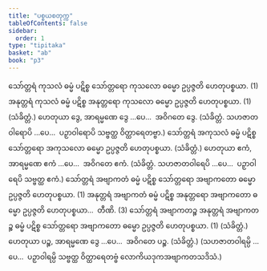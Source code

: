 ```yaml
---
title: "ပစ္စယစတုက္က"
tableOfContents: false
sidebar:
  order: 1
type: "tipitaka"
basket: "ab"
book: "p3"
---
```



<DynamicBreadcrumb />

<Division number="101" book="p3" e="ch" v="39" p="449">

<Paragraph number="2587" book="p3">
သော်တ္တရံ ကုသလံ ဓမ္မံ ပဋိစ္စ သော်တ္တရော ကုသလော ဓမ္မော ဥပ္ပဇ္ဇတိ ဟေတုပစ္စယာ. (1)
</Paragraph>

<Paragraph number="2588" book="p3">
အနုတ္တရံ ကုသလံ ဓမ္မံ ပဋိစ္စ အနုတ္တရော ကုသလော ဓမ္မော ဥပ္ပဇ္ဇတိ ဟေတုပစ္စယာ. (1) (သံခိတ္တံ.)
</Paragraph>

</Division>
<Division number="102" book="p3" e="ch" v="39" p="449">

<Paragraph number="2589" book="p3">
ဟေတုယာ ဒွေ, အာရမ္မဏေ ဒွေ …ပေ…  အဝိဂတေ ဒွေ. (သံခိတ္တံ. သဟဇာတဝါရောပိ …ပေ…  ပဉှာဝါရောပိ သဗ္ဗတ္ထ ဝိတ္ထာရေတဗ္ဗာ.)
</Paragraph>

</Division>
<Division number="103" book="p3" e="ch" v="39" p="449">

<Paragraph number="2590" book="p3">
သော်တ္တရံ အကုသလံ ဓမ္မံ ပဋိစ္စ သော်တ္တရော အကုသလော ဓမ္မော ဥပ္ပဇ္ဇတိ ဟေတုပစ္စယာ. (သံခိတ္တံ.)
</Paragraph>

<Paragraph number="2591" book="p3">
ဟေတုယာ ဧကံ, အာရမ္မဏေ ဧကံ …ပေ…  အဝိဂတေ ဧကံ. (သံခိတ္တံ. သဟဇာတဝါရေပိ …ပေ…  ပဉှာဝါရေပိ သဗ္ဗတ္ထ ဧကံ.)
</Paragraph>

<Paragraph number="2592" book="p3">
သော်တ္တရံ အဗျာကတံ ဓမ္မံ ပဋိစ္စ သော်တ္တရော အဗျာကတော ဓမ္မော ဥပ္ပဇ္ဇတိ ဟေတုပစ္စယာ. (1)
</Paragraph>

<Paragraph number="2593" book="p3">
အနုတ္တရံ အဗျာကတံ ဓမ္မံ ပဋိစ္စ အနုတ္တရော အဗျာကတော ဓမ္မော ဥပ္ပဇ္ဇတိ ဟေတုပစ္စယာ…  တီဏိ. (3)
</Paragraph>

<Paragraph number="2594" book="p3">
သော်တ္တရံ အဗျာကတဉ္စ အနုတ္တရံ အဗျာကတဉ္စ ဓမ္မံ ပဋိစ္စ သော်တ္တရော အဗျာကတော ဓမ္မော ဥပ္ပဇ္ဇတိ ဟေတုပစ္စယာ. (1) (သံခိတ္တံ.)
</Paragraph>

</Division>
<Division number="104" book="p3" e="ch" v="39" p="449">

<Paragraph number="2595" book="p3">
ဟေတုယာ ပဉ္စ, အာရမ္မဏေ ဒွေ …ပေ…  အဝိဂတေ ပဉ္စ. (သံခိတ္တံ.)
</Paragraph>

<Paragraph number="2596" book="p3">
(သဟဇာတဝါရမ္ပိ …ပေ…  ပဉှာဝါရမ္ပိ သဗ္ဗတ္ထ ဝိတ္ထာရေတဗ္ဗံ လောကိယဒုကအဗျာကတသဒိသံ.)
</Paragraph>
</Division>